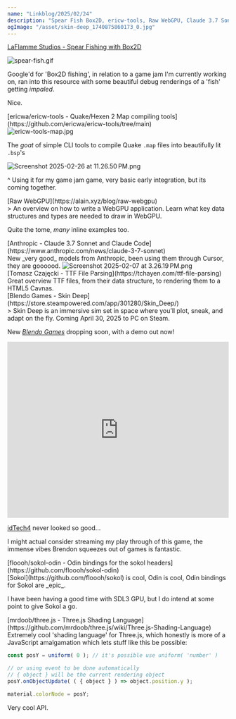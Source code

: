 ```yaml
---
name: "Linkblog/2025/02/24"
description: "Spear Fish Box2D, ericw-tools, Raw WebGPU, Claude 3.7 Sonnet, TTF File Parsing, Skin Deep, Sokol Odin, Three.js Shading Language."
ogImage: "/asset/skin-deep_1740875860173_0.jpg"
---
```


[LaFlamme Studios - Spear Fishing with Box2D](https://www.laflammestudios.com/box2d/spear-fishing-box2d/)

<div class="ml-[2rem] mb-8">
<Image src='/asset/spear-fish_1740865092674_0.gif' alt='spear-fish.gif' width={640} height={360} />

Google'd for 'Box2D fishing', in relation to a game jam I'm currently working on, ran into this resource with some beautiful debug renderings of a 'fish' getting _impaled_.

Nice.

</div>
[ericwa/ericw-tools - Quake/Hexen 2 Map compiling tools](https://github.com/ericwa/ericw-tools/tree/main)

<div class="ml-[2rem] mb-8">
<Image src='/asset/ericw-tools-map_1740865186907_0.jpg' alt='ericw-tools-map.jpg' width={1024} height={768} />

The _goat_ of simple CLI tools to compile Quake `.map` files into beautifully lit `.bsp`'s

<Image src='/asset/Screenshot_2025-02-26_at_11.26.50 PM_1740865226933_0.png' alt='Screenshot 2025-02-26 at 11.26.50 PM.png' width={419} height={261} />

^ Using it for my game jam game, very basic early integration, but its coming together.

</div>
[Raw WebGPU](https://alain.xyz/blog/raw-webgpu)

<div class="ml-[2rem] mb-8">
> An overview on how to write a WebGPU application. Learn what key data structures and types are needed to draw in WebGPU.

Quite the tome, _many_ inline examples too.

</div>
[Anthropic - Claude 3.7 Sonnet and Claude Code](https://www.anthropic.com/news/claude-3-7-sonnet)

<div class="ml-[2rem] mb-8">
New _very good_ models from Anthropic, been using them through Cursor, they are goooood.

<Image src='/asset/Screenshot_2025-02-07_at_3.26.19 PM_1738954582892_0.png' alt='Screenshot 2025-02-07 at 3.26.19 PM.png' width={522} height={115} />

</div>
[Tomasz Czajęcki - TTF File Parsing](https://tchayen.com/ttf-file-parsing)

<div class="ml-[2rem] mb-8">
Great overview TTF files, from their data structure, to rendering them to a HTML5 Cavnas.

</div>
[Blendo Games - Skin Deep](https://store.steampowered.com/app/301280/Skin_Deep/)

<div class="ml-[2rem] mb-8">
> Skin Deep is an immersive sim set in space where you’ll plot, sneak, and adapt on the fly. Coming April 30, 2025 to PC on Steam.

New [_Blendo Games_](https://blendogames.com/) dropping soon, with a demo out now!

<iframe
    class="my-2"
    width="100%"
    height="400"
    src="https://www.youtube.com/embed/4SvXMG8Ghaw"
    frameborder="0"
    allow="accelerometer; autoplay; clipboard-write; encrypted-media; gyroscope; picture-in-picture"
    allowfullscreen
></iframe>

[idTech4](https://en.wikipedia.org/wiki/Id_Tech_4) never looked so good...

I might actual consider streaming my play through of this game, the immense vibes Brendon squeezes out of games is fantastic.

</div>
[floooh/sokol-odin - Odin bindings for the sokol headers](https://github.com/floooh/sokol-odin)

<div class="ml-[2rem] mb-8">
[Sokol](https://github.com/floooh/sokol) is cool, Odin is cool, Odin bindings for Sokol are _epic_.

I have been having a good time with SDL3 GPU, but I do intend at some point to give Sokol a go.

</div>
[mrdoob/three.js - Three.js Shading Language](https://github.com/mrdoob/three.js/wiki/Three.js-Shading-Language)

<div class="ml-[2rem] mb-8">
Extremely cool 'shading language' for Three.js, which honestly is more of a JavaScript amalgamation which lets stuff like this be possible:

```js
const posY = uniform( 0 ); // it's possible use uniform( 'number' )

// or using event to be done automatically
// { object } will be the current rendering object
posY.onObjectUpdate( ( { object } ) => object.position.y );

material.colorNode = posY;
```

Very cool API.

</div>
